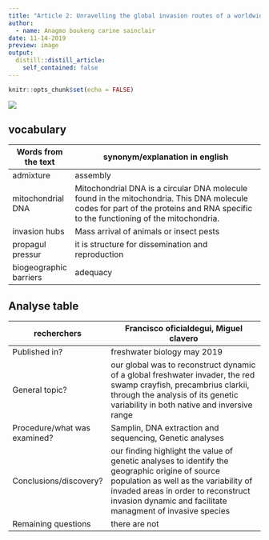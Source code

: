 ```yaml
---
title: "Article 2: Unravelling the global invasion routes of a worldwide invader, the red swamp crayfish (Procambarus clarkii"
author:
  - name: Anagmo boukeng carine sainclair
date: 11-14-2019
preview: image
output:
  distill::distill_article:
    self_contained: false
---
```


```r
knitr::opts_chunk$set(echo = FALSE)
```

![](image/Procambarus_clarkii.jpg)

## vocabulary 

|  Words from the text   | synonym/explanation in english                                                                                                                                                      |
| ---------------------- | ----------------------------------------------------------------------------------------------------------------------------------------------------------------------------------- |
| admixture              |  assembly                                                                                                                                                                           |
| mitochondrial DNA      |  Mitochondrial DNA is a circular DNA molecule found in the mitochondria. This DNA molecule codes for part of the proteins and RNA specific to the functioning of the mitochondria.  |
| invasion hubs          | Mass arrival of animals or insect pests                                                                                                                                             |
| propagul pressur       | it is  structure for dissemination and reproduction                                                                                                                                 |
| biogeographic barriers |  adequacy                                                                                                                                                                           |
## Analyse table

| recherchers                                        | Francisco oficialdegui, Miguel clavero                                                                                                                                                                                                               |
| -------------------------------------------------- | ---------------------------------------------------------------------------------------------------------------------------------------------------------------------------------------------------------------------------------------------------- |
| Published in?                                      |  freshwater biology  may 2019                                                                                                                                                                                                                        |
|  General topic?                                    |  our global was to reconstruct dynamic of a global freshwater invader, the red swamp crayfish, precambrius clarkii, through the analysis of its genetic variability in both native and inversive range                                               |
| Procedure/what was examined?                       | Samplin, DNA extraction and sequencing, Genetic analyses                                                                                                                                                                                             |
| Conclusions/discovery?                             |   our finding highlight the value of genetic analyses to identify the geographic origine of source population as well as the variability of invaded areas in order to reconstruct invasion dynamic and facilitate managment of invasive species      |
|  Remaining questions                               | there are not                                                                                                                                                                                                                                        |
